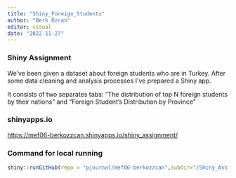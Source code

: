 ```yaml
---
title: "Shiny_Foreign_Students"
author: "Berk Özcan"
editor: visual
date: "2022-11-27"
---
```


### Shiny Assignment

We've been given a dataset about foreign students who are in Turkey. After some data cleaning and analysis processes I've prepared a Shiny app.

It consists of two separates tabs: "The distribution of top N foreign students by their nations" and "Foreign Student's Distribution by Province"

### shinyapps.io

<https://mef06-berkozzcan.shinyapps.io/shiny_assignment/>

### Command for local running

```r
shiny::runGitHub(repo = "pjournal/mef06-berkozzcan",subdir="/Shiny_Assignment")
```
